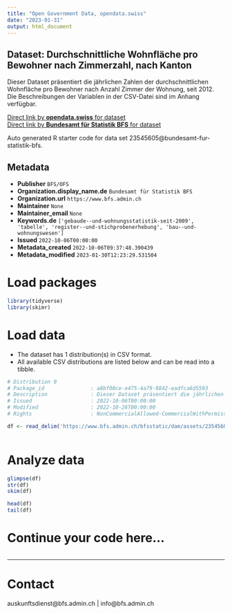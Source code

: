 ```yaml
---
title: "Open Government Data, opendata.swiss"
date: "2023-01-31"
output: html_document
---
```


## Dataset: Durchschnittliche Wohnfläche pro Bewohner nach Zimmerzahl, nach Kanton

Dieser Dataset präsentiert die jährlichen Zahlen der durchschnittlichen Wohnfläche pro Bewohner nach Anzahl Zimmer der Wohnung, seit 2012. Die Beschreibungen der Variablen in der CSV-Datei sind im Anhang verfügbar.

[Direct link by **opendata.swiss** for dataset](https://opendata.swiss/de/dataset/durchschnittliche-wohnflache-pro-bewohner-nach-zimmerzahl-nach-kanton6)<br>
[Direct link by **Bundesamt für Statistik BFS** for dataset](https://www.bfs.admin.ch/asset/de/ts-x-09.03.02.04.01)

Auto generated R starter code for data set 23545605@bundesamt-fur-statistik-bfs.

## Metadata

- **Publisher** `BFS/OFS`
- **Organization.display_name.de** `Bundesamt für Statistik BFS`
- **Organization.url** `https://www.bfs.admin.ch`
- **Maintainer** `None`
- **Maintainer_email** `None`
- **Keywords.de** `['gebaude--und-wohnungsstatistik-seit-2009', 'tabelle', 'register--und-stichprobenerhebung', 'bau--und-wohnungswesen']`
- **Issued** `2022-10-06T00:00:00`
- **Metadata_created** `2022-10-06T09:37:48.390439`
- **Metadata_modified** `2023-01-30T12:23:29.531504`


# Load packages

```r

library(tidyverse)
library(skimr)

```

# Load data

-   The dataset has 1 distribution(s) in CSV format.
-   All available CSV distributions are listed below and can be read into a tibble.

```r

# Distribution 0
# Package_id               : a8bf00ce-e475-4a79-9842-eadfca6d5593
# Description              : Dieser Dataset präsentiert die jährlichen Zahlen der durchschnittlichen Wohnfläche pro Bewohner nach Anzahl Zimmer der Wohnung, seit 2012. Die Beschreibungen der Variablen in der CSV-Datei sind im Anhang verfügbar.
# Issued                   : 2022-10-06T00:00:00
# Modified                 : 2022-10-26T00:00:00
# Rights                   : NonCommercialAllowed-CommercialWithPermission-ReferenceRequired

df <- read_delim('https://www.bfs.admin.ch/bfsstatic/dam/assets/23545607/master')



```

# Analyze data

```r

glimpse(df)
str(df)
skim(df)

head(df)
tail(df)

```

# Continue your code here...

```r

```

------------------------------------------------------------------------

# Contact

auskunftsdienst@bfs.admin.ch | info@bfs.admin.ch
